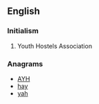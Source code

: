 ==English==

===Initialism===
{{head|en|initialism}}

# Youth Hostels Association

===Anagrams===
* [[AYH#English|AYH]]
* [[hay#English|hay]]
* [[yah#English|yah]]